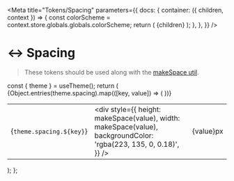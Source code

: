 
<Meta
  title="Tokens/Spacing"
  parameters={{
    docs: {
      container: ({ children, context }) => {
        const colorScheme = context.store.globals.globals.colorScheme;
        return (
          <DocsContainer context={context}>
            <BladeProvider
              key={colorScheme}
              themeTokens={bladeTheme}
              colorScheme={colorScheme}
            >
              {children}
            </BladeProvider>
          </DocsContainer>
        );
      },
    },
  }}
/>

# ↔️ Spacing

> These tokens should be used along with the [makeSpace util](?path=/story/utils-makespace--docs).

  const { theme } = useTheme();
  return (
    <table>
      <tbody>
        {Object.entries(theme.spacing).map(([key, value]) => (
          <tr key={key}>
            <td>{`theme.spacing.${key}`}</td>
            <td>
              <div
                style={{
                  height: makeSpace(value),
                  width: makeSpace(value),
                  backgroundColor: 'rgba(223, 135, 0, 0.18)',
                }}
              />
            </td>
            <td>{value}px</td>
          </tr>
        ))}
      </tbody>
    </table>
  );
};

<Spacing />
